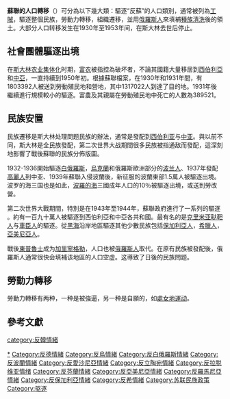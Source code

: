 {{Short description|The transfer and deportation of people in the Soviet Union}}
{{Expand English|Population transfer in the Soviet Union}}
{{NoteTA|G1=PP}}
{{Use dmy dates|date=May 2020}}
{{Infobox civilian attack
| title            = 蘇聯的人口轉移
| partof           = [[去富農化|去富農化]]，[[蘇聯的強制居留|蘇聯的強制安置]]，及[[第二次世界大战|第二次世界大战]]
| image            =
| image_size       = 250
| alt              = 
| caption          = 1949年被驅逐的[[愛沙尼亞人|愛沙尼亞人]]
| map              = Karte Entkulakisierung.png
| map_size         = 
| map_alt          = 
| map_caption      = 1930年–1931年間[[去富農化|去富農化]]的放逐路線
| motive           = 
| location         = [[蘇聯|蘇聯]]及[[佔領波羅的海國家|佔領區]]
| target           = [[富農_(俄國)|富農]]，農民，少數民族，及佔領區公民
| coordinates      = 
| date             = 1930–1952
| time             = 
| timezone         = 
| type             = [[人口轉移|人口轉移]]、[[種族清洗|種族清洗]]、[[強迫勞動|強迫勞動]]、[[種族滅絕|種族滅絕]]、<ref name=europarl>[http://www.unpo.org/article/438 UNPO: Chechnya: European Parliament recognizes the genocide of the Chechen People in 1944]</ref><ref name="Rosefielde84">{{cite book |title= Red Holocaust |last= Rosefielde |first= Steven |author-link= Steven Rosefielde |year= 2009 |publisher= [[Routledge|Routledge]] |isbn= 978-0-415-77757-5 |page=[https://archive.org/details/redholocaust00rose/page/n102 84] |title-link= Red Holocaust (2009 book) }}</ref><ref name=perovic>{{cite book |title=Perovic, Jeronim (2018). From Conquest to Deportation: The North Caucasus under Russian Rule. Oxford University Press. ISBN 9780190934675. OCLC 1083957407. |pages=320 |isbn=9780190934675 |url=https://books.google.com/books?id=O19gDwAAQBAJ&pg=PA320|last1=Perovic |first1=Jeronim |date=June 2018 }}</ref>
<ref name=jeffburds>{{cite journal |last=Burds|first=Jeffrey|date=April 1, 2007|title=The Soviet War against 'Fifth Columnists': The Case of Chechnya, 1942–4|journal=Journal of Contemporary History|volume=42|issue=2|pages=267–314|doi=10.1177/0022009407075545|s2cid=159523593}}</ref>  [[階級滅絕|階級滅絕]]、[[強制居留|強制居留]]
| fatalities       = ~800,000{{Sfn|Grieb|2014|p=930}}–1,500,000{{Sfn|Werth|2004|p=73}} 
| victims          = 
| perps            = [[國家政治保衛總局|國家政治保衛總局（OGPU）]] / [[內務人民委員部|內務人民委員部（NKVD）]]
| susperps         = 
| susperp          = 
| weapons          = 
| numparts         = 
| numpart          = 
| dfens            = 
| dfen             = 
| footage          = 
}}
{{苏联的人口转移}}
'''蘇聯的人口轉移'''（{{lang-ru|Депортации народов в СССР}}）可分為以下幾大類：驅逐“反蘇”的人口類別，通常被列為[[工賊|工賊]]，驅逐整個民族，勞動力轉移，組織遷移，並用[[俄羅斯人|俄羅斯人]]來填補[[種族清洗|種族清洗]]後的領土。大部分人口转移发生在1930年至1953年间，在斯大林去世后停止。

==社會團體驅逐出境==
在[[斯大林|斯大林]][[农业集体化|农业集体化]]时期，[[富农|富农]]被指控為破坏者，不論其國籍大量移居到[[西伯利亞|西伯利亞]]和[[中亞|中亞]]，一直持續到1950年初。根據蘇聯檔案，在1930年和1931年間，有1803392人被送到勞動殖民地和營地，其中1317022人到達了目的地。1931年後繼續進行規模較小的驅逐。富農及其親屬在勞動殖民地中死亡的人數為389521。

==民族安置==
民族遷移是斯大林处理問题民族的辦法，通常是發配到[[西伯利亚|西伯利亚]]与[[中亚|中亚]]。與以前不同，斯大林是全民族發配，第二次世界大战期間很多民族被指通敌而發配，這深刻地影響了戰後蘇聯的民族分佈版圖。

1932-1936開始驅逐[[白俄羅斯|白俄羅斯]]，[[烏克蘭|烏克蘭]]和俄羅斯歐洲部分的[[波兰人|波兰人]]、1937年發配[[高麗人_(蘇聯)|高麗人]]到中亚、1939年蘇聯入侵波蘭後，新征服的波蘭東部1.5萬人被驅逐出境。波罗的海三国也是如此，[[波羅的海|波羅的海]]三國成年人口的10％被驅逐出境，或送到勞改營。

第二次世界大戰期間，特別是在1943年至1944年，蘇聯政府進行了一系列的驅逐 。約有一百九十萬人被驅逐到西伯利亞和中亞各共和國。最有名的是[[克里米亚鞑靼人|克里米亚鞑靼人]]与[[車臣人|車臣人]]的驅逐。從[[黑海|黑海]]沿岸地區驅逐其他少數民族包括[[保加利亞人|保加利亞人]]，[[希臘人|希臘人]]，[[亞美尼亞人|亞美尼亞人]]。

戰後[[東普魯士|東普魯士]]成为[[加里寧格勒|加里寧格勒]]，人口也被[[俄羅斯人|俄羅斯人]]取代。在原有民族被發配後，俄羅斯人通常很快会填補该地區的人口空虚。这導致了日後的民族問题。

==勞動力轉移==
勞動力轉移有两种，一种是被強逼，另一种是自願的，如[[處女地運动|處女地運动]]。

== 參考文獻 ==
{{Reflist}}

{{约瑟夫·斯大林}}
{{苏联主题}}

[[Category:苏联人口流动|*]]
[[Category:反德情緒|Category:反德情緒]]
[[category:反韓情緒|category:反韓情緒]]
[[Category:反烏情緒|Category:反烏情緒]]
[[Category:反白俄羅斯情緒|Category:反白俄羅斯情緒]]
[[Category:反波蘭情緒|Category:反波蘭情緒]]
[[Category:反愛沙尼亞情緒|Category:反愛沙尼亞情緒]]
[[Category:反立陶宛情緒|Category:反立陶宛情緒]]
[[Category:反拉脱维亚情绪|Category:反拉脱维亚情绪]]
[[Category:反芬蘭情緒|Category:反芬蘭情緒]]
[[Category:反亞美尼亞情緒|Category:反亞美尼亞情緒]]
[[Category:反羅馬尼亞情緒|Category:反羅馬尼亞情緒]]
[[Category:反保加利亞情緒|Category:反保加利亞情緒]]
[[Category:反希情緒|Category:反希情緒]]
[[Category:苏联民族政策|Category:苏联民族政策]]
[[Category:驱逐|Category:驱逐]]